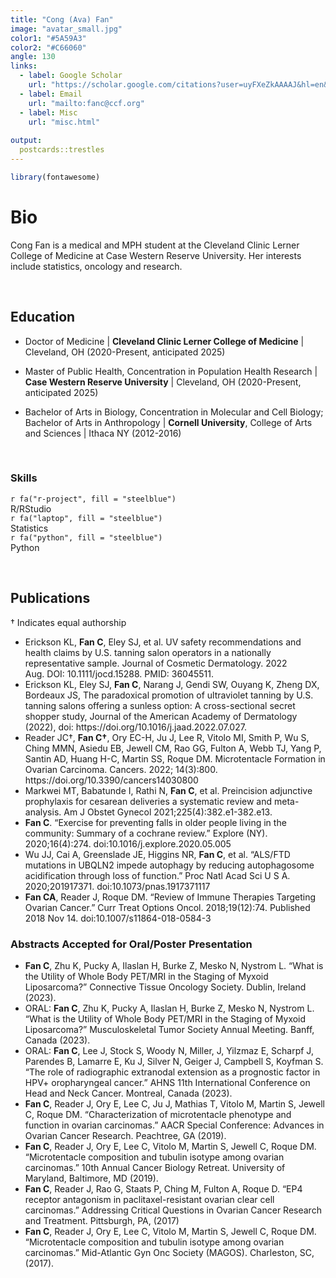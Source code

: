```yaml
---
title: "Cong (Ava) Fan"
image: "avatar_small.jpg"
color1: "#5A59A3"
color2: "#C66060"
angle: 130
links:
  - label: Google Scholar
    url: "https://scholar.google.com/citations?user=uyFXeZkAAAAJ&hl=en&authuser=1"
  - label: Email
    url: "mailto:fanc@ccf.org"
  - label: Misc
    url: "misc.html"
  
output:
  postcards::trestles
---
```


```r
library(fontawesome)
```


# Bio 
Cong Fan is a medical and MPH student at the Cleveland Clinic Lerner College of Medicine at Case Western Reserve University. Her interests include statistics, oncology and research.

&nbsp;  

## Education

* Doctor of Medicine | **Cleveland Clinic Lerner College of Medicine** | Cleveland, OH (2020-Present, anticipated 2025)

* Master of Public Health, Concentration in Population Health Research | **Case Western Reserve University** | Cleveland, OH (2020-Present, anticipated 2025)

* Bachelor of Arts in Biology, Concentration in Molecular and Cell Biology; Bachelor of Arts in Anthropology | **Cornell University**, College of Arts and Sciences | Ithaca NY (2012-2016)

&nbsp;  

### Skills

<section id=skills class="home-section wg-featurette">
<div class=home-section-bg>
</div>
<div class=container>
<div class="row featurette">
<div class="col-md-12 section-heading">
</div>
<div class="col-12 col-sm-4">
<div class=featurette-icon>`r fa("r-project", fill = "steelblue")`</div>
<div class=section-subheading>R/RStudio</div>
</div>

<div class="col-12 col-sm-4">
<div class=featurette-icon>`r fa("laptop", fill = "steelblue")`</div>
<div class=featurette-icon><i class="fab fa-java"></i></div>
<div class=section-subheading>Statistics</div>

</div>
<div class="col-12 col-sm-4">
<div class=featurette-icon>`r fa("python", fill = "steelblue")`</div>
<div class=section-subheading>Python</div>
</div>
</div>
</div>
</section>

&nbsp;  

## Publications

† Indicates equal authorship

* Erickson KL, **Fan C**, Eley SJ, et al. UV safety recommendations and health claims by U.S. tanning salon operators in a nationally representative sample. Journal of Cosmetic Dermatology. 2022 Aug. DOI: 10.1111/jocd.15288. PMID: 36045511.
* Erickson KL, Eley SJ, **Fan C**, Narang J, Gendi SW, Ouyang K, Zheng DX, Bordeaux JS, The paradoxical promotion of ultraviolet tanning by U.S. tanning salons offering a sunless option: A cross-sectional secret shopper study, Journal of the American Academy of Dermatology (2022), doi: https://doi.org/10.1016/j.jaad.2022.07.027. 
* Reader JC†, **Fan C†**, Ory EC-H, Ju J, Lee R, Vitolo MI, Smith P, Wu S, Ching MMN, Asiedu EB, Jewell CM, Rao GG, Fulton A, Webb TJ, Yang P, Santin AD, Huang H-C, Martin SS, Roque DM. Microtentacle Formation in Ovarian Carcinoma. Cancers. 2022; 14(3):800. https://doi.org/10.3390/cancers14030800
* Markwei MT, Babatunde I, Rathi N, **Fan C**, et al. Preincision adjunctive prophylaxis for cesarean deliveries a systematic review and meta-analysis. Am J Obstet Gynecol 2021;225(4):382.e1-382.e13.
* **Fan C**. “Exercise for preventing falls in older people living in the community: Summary of a cochrane review.” Explore (NY). 2020;16(4):274. doi:10.1016/j.explore.2020.05.005
* Wu JJ, Cai A, Greenslade JE, Higgins NR, **Fan C**, et al. “ALS/FTD mutations in UBQLN2 impede autophagy by reducing autophagosome acidification through loss of function.” Proc Natl Acad Sci U S A. 2020;201917371. doi:10.1073/pnas.1917371117
* **Fan CA**, Reader J, Roque DM. “Review of Immune Therapies Targeting Ovarian Cancer.” Curr Treat Options Oncol. 2018;19(12):74. Published 2018 Nov 14. doi:10.1007/s11864-018-0584-3

### Abstracts Accepted for Oral/Poster Presentation

* **Fan C**, Zhu K, Pucky A, Ilaslan H, Burke Z, Mesko N, Nystrom L. "What is the Utility of Whole Body PET/MRI in the Staging of Myxoid Liposarcoma?" Connective Tissue Oncology Society. Dublin, Ireland (2023). 
* ORAL: **Fan C**, Zhu K, Pucky A, Ilaslan H, Burke Z, Mesko N, Nystrom L. "What is the Utility of Whole Body PET/MRI in the Staging of Myxoid Liposarcoma?" Musculoskeletal Tumor Society Annual Meeting. Banff, Canada (2023). 
*	ORAL: **Fan C**, Lee J, Stock S, Woody N, Miller, J, Yilzmaz E, Scharpf J, Parendes B, Lamarre E, Ku J, Silver N, Geiger J, Campbell S, Koyfman S. "The role of radiographic extranodal extension as a prognostic factor in HPV+ oropharyngeal cancer." AHNS 11th International Conference on Head and Neck Cancer. Montreal, Canada (2023). 
* **Fan C**, Reader J, Ory E, Lee C, Ju J, Mathias T, Vitolo M, Martin S, Jewell C, Roque DM. “Characterization of microtentacle phenotype and function in ovarian carcinomas.” AACR Special Conference: Advances in Ovarian Cancer Research. Peachtree, GA (2019).
*	**Fan C**, Reader J, Ory E, Lee C, Vitolo M, Martin S, Jewell C, Roque DM. “Microtentacle composition and tubulin isotype among ovarian carcinomas.”  10th Annual Cancer Biology Retreat. University of Maryland, Baltimore, MD (2019).
*	**Fan C**, Reader J, Rao G, Staats P, Ching M, Fulton A, Roque D. “EP4 receptor antagonism in paclitaxel-resistant ovarian clear cell carcinomas.” Addressing Critical Questions in Ovarian Cancer Research and Treatment. Pittsburgh, PA, (2017) 
*	**Fan C**, Reader J, Ory E, Lee C, Vitolo M, Martin S, Jewell C, Roque DM. “Microtentacle composition and tubulin isotype among ovarian carcinomas.”  Mid-Atlantic Gyn Onc Society (MAGOS). Charleston, SC, (2017).

